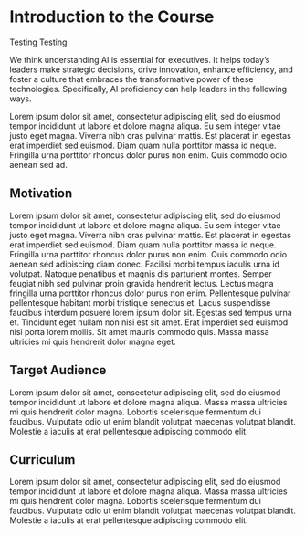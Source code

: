 # Introduction to the Course

Testing Testing

We think understanding AI is essential for executives. It helps today’s leaders make strategic decisions, drive innovation, enhance efficiency, and foster a culture that embraces the transformative power of these technologies. Specifically, AI proficiency can help leaders in the following ways.


Lorem ipsum dolor sit amet, consectetur adipiscing elit, sed do eiusmod tempor incididunt ut labore et dolore magna aliqua. Eu sem integer vitae justo eget magna. Viverra nibh cras pulvinar mattis. Est placerat in egestas erat imperdiet sed euismod. Diam quam nulla porttitor massa id neque. Fringilla urna porttitor rhoncus dolor purus non enim. Quis commodo odio aenean sed ad.

## Motivation

Lorem ipsum dolor sit amet, consectetur adipiscing elit, sed do eiusmod tempor incididunt ut labore et dolore magna aliqua. Eu sem integer vitae justo eget magna. Viverra nibh cras pulvinar mattis. Est placerat in egestas erat imperdiet sed euismod. Diam quam nulla porttitor massa id neque. Fringilla urna porttitor rhoncus dolor purus non enim. Quis commodo odio aenean sed adipiscing diam donec. Facilisi morbi tempus iaculis urna id volutpat. Natoque penatibus et magnis dis parturient montes. Semper feugiat nibh sed pulvinar proin gravida hendrerit lectus. Lectus magna fringilla urna porttitor rhoncus dolor purus non enim. Pellentesque pulvinar pellentesque habitant morbi tristique senectus et. Lacus suspendisse faucibus interdum posuere lorem ipsum dolor sit. Egestas sed tempus urna et. Tincidunt eget nullam non nisi est sit amet. Erat imperdiet sed euismod nisi porta lorem mollis. Sit amet mauris commodo quis. Massa massa ultricies mi quis hendrerit dolor magna eget.

## Target Audience  

Lorem ipsum dolor sit amet, consectetur adipiscing elit, sed do eiusmod tempor incididunt ut labore et dolore magna aliqua. Massa massa ultricies mi quis hendrerit dolor magna. Lobortis scelerisque fermentum dui faucibus. Vulputate odio ut enim blandit volutpat maecenas volutpat blandit. Molestie a iaculis at erat pellentesque adipiscing commodo elit.


## Curriculum  

Lorem ipsum dolor sit amet, consectetur adipiscing elit, sed do eiusmod tempor incididunt ut labore et dolore magna aliqua. Massa massa ultricies mi quis hendrerit dolor magna. Lobortis scelerisque fermentum dui faucibus. Vulputate odio ut enim blandit volutpat maecenas volutpat blandit. Molestie a iaculis at erat pellentesque adipiscing commodo elit.
